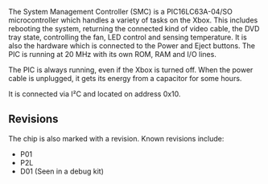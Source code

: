 The System Management Controller (SMC) is a PIC16LC63A-04/SO microcontroller which handles a variety of tasks on the Xbox.
This includes rebooting the system, returning the connected kind of video cable, the DVD tray state, controlling the fan, LED control and sensing temperature.
It is also the hardware which is connected to the Power and Eject buttons.
The PIC is running at 20 MHz with its own ROM, RAM and I/O lines.

The PIC is always running, even if the Xbox is turned off. When the power cable is unplugged, it gets its energy from a capacitor for some hours. 

It is connected via I²C and located on address 0x10.

== Revisions ==

The chip is also marked with a revision.
Known revisions include:

* P01
* P2L{{citation needed}}
* D01 (Seen in a debug kit)